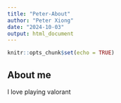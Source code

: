 ```yaml
---
title: "Peter-About"
author: "Peter Xiong"
date: "2024-10-03"
output: html_document
---
```


```r
knitr::opts_chunk$set(echo = TRUE)
```

## About me
I love playing valorant